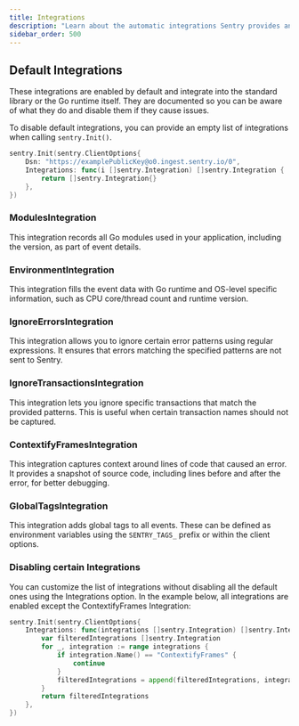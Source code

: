 ```yaml
---
title: Integrations
description: "Learn about the automatic integrations Sentry provides and how to configure them."
sidebar_order: 500
---
```


## Default Integrations

These integrations are enabled by default and integrate into the standard library or the Go runtime itself. They are documented so you can be aware of what they do and disable them if they cause issues.

To disable default integrations, you can provide an empty list of integrations when calling `sentry.Init()`.

```go
sentry.Init(sentry.ClientOptions{
    Dsn: "https://examplePublicKey@o0.ingest.sentry.io/0",
	Integrations: func(i []sentry.Integration) []sentry.Integration {
		return []sentry.Integration{}
	},
})
```

### ModulesIntegration

This integration records all Go modules used in your application, including the version, as part of event details.

### EnvironmentIntegration

This integration fills the event data with Go runtime and OS-level specific information, such as CPU core/thread count and runtime version.

### IgnoreErrorsIntegration

This integration allows you to ignore certain error patterns using regular expressions. It ensures that errors matching the specified patterns are not sent to Sentry.

### IgnoreTransactionsIntegration

This integration lets you ignore specific transactions that match the provided patterns. This is useful when certain transaction names should not be captured.

### ContextifyFramesIntegration

This integration captures context around lines of code that caused an error. It provides a snapshot of source code, including lines before and after the error, for better debugging.

### GlobalTagsIntegration

This integration adds global tags to all events. These can be defined as environment variables using the `SENTRY_TAGS_` prefix or within the client options.

### Disabling certain Integrations

You can customize the list of integrations without disabling all the default ones using the Integrations option. In the example below, all integrations are enabled except the ContextifyFrames Integration:

```go
sentry.Init(sentry.ClientOptions{
	Integrations: func(integrations []sentry.Integration) []sentry.Integration {
		var filteredIntegrations []sentry.Integration
		for _, integration := range integrations {
			if integration.Name() == "ContextifyFrames" {
				continue
			}
			filteredIntegrations = append(filteredIntegrations, integration)
		}
		return filteredIntegrations
	},
})
```
